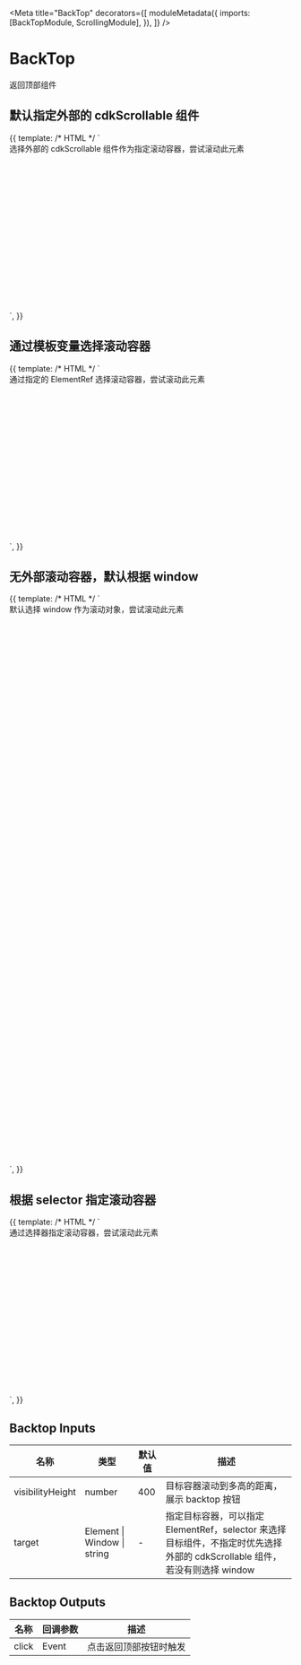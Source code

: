 

<Meta
  title="BackTop"
  decorators={[
    moduleMetadata({
      imports: [BackTopModule, ScrollingModule],
    }),
  ]}
/>

# BackTop

返回顶部组件

## 默认指定外部的 cdkScrollable 组件

<Canvas>
  <Story name="inscroll" height="300px">
    {{
      template: /* HTML */ `
        <div style="height:300px;overflow:auto;" cdkScrollable>
          <div style="height:1000px">
            选择外部的 cdkScrollable 组件作为指定滚动容器，尝试滚动此元素
          </div>
          <aui-back-top></aui-back-top>
        </div>
      `,
    }}
  </Story>
</Canvas>

## 通过模板变量选择滚动容器

<Canvas>
  <Story name="use element ref" height="300px">
    {{
      template: /* HTML */ `
        <div style="height:300px;overflow:auto;" #containerRef>
          <div style="height:1000px">
            通过指定的 ElementRef 选择滚动容器，尝试滚动此元素
          </div>
        </div>
        <aui-back-top [target]="containerRef"></aui-back-top>
      `,
    }}
  </Story>
</Canvas>

## 无外部滚动容器，默认根据 window

<Canvas>
  <Story name="default window" height="300px">
    {{
      template: /* HTML */ `
        <div style="height:1000px">
          默认选择 window 作为滚动对象，尝试滚动此元素
        </div>
        <aui-back-top></aui-back-top>
      `,
    }}
  </Story>
</Canvas>

## 根据 selector 指定滚动容器

<Canvas>
  <Story name="use selector" height="300px">
    {{
      template: /* HTML */ `
        <div style="height:300px;overflow:auto;" class="target">
          <div style="height:1000px">
            通过选择器指定滚动容器，尝试滚动此元素
          </div>
        </div>
        <aui-back-top target=".target"></aui-back-top>
      `,
    }}
  </Story>
</Canvas>

## Backtop Inputs

| 名称             | 类型                        | 默认值 | 描述                                                                                                                       |
| ---------------- | --------------------------- | ------ | -------------------------------------------------------------------------------------------------------------------------- |
| visibilityHeight | number                      | 400    | 目标容器滚动到多高的距离，展示 backtop 按钮                                                                                |
| target           | Element \| Window \| string | -      | 指定目标容器，可以指定 ElementRef，selector 来选择目标组件，不指定时优先选择外部的 cdkScrollable 组件，若没有则选择 window |

## Backtop Outputs

| 名称  | 回调参数 | 描述                   |
| ----- | -------- | ---------------------- |
| click | Event    | 点击返回顶部按钮时触发 |
